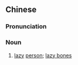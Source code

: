 {{also|懒惰虫}}
==Chinese==
{{zh-forms|s=懒惰虫|type=21}}

===Pronunciation===
{{zh-pron
|m=lǎnduòchóng
|c=laan5 do6 cung4
|cat=n
}}

===Noun===
{{zh-noun}}

# [[lazy]] [[person]]; [[lazy bones]]